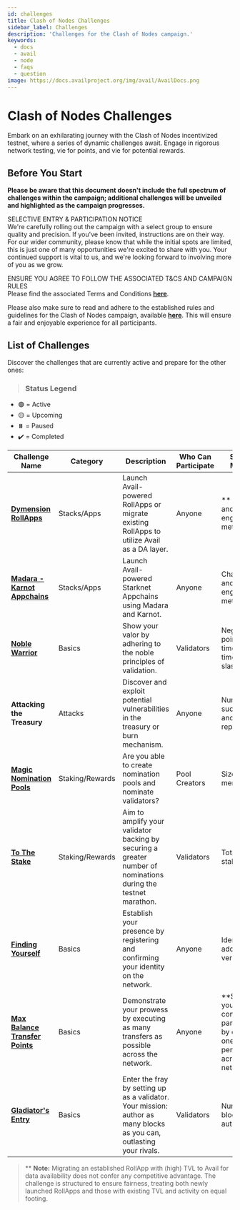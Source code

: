 ```yaml
---
id: challenges
title: Clash of Nodes Challenges
sidebar_label: Challenges
description: 'Challenges for the Clash of Nodes campaign.'
keywords:
  - docs
  - avail
  - node
  - faqs
  - question
image: https://docs.availproject.org/img/avail/AvailDocs.png
---
```


# Clash of Nodes Challenges

Embark on an exhilarating journey with the Clash of Nodes incentivized testnet, where a series of dynamic challenges await. Engage in rigorous network testing, vie for points, and vie for potential rewards.

## Before You Start

**Please be aware that this document doesn't include the full spectrum of challenges within the campaign; additional challenges will be unveiled and highlighted as the campaign progresses.**

SELECTIVE ENTRY & PARTICIPATION NOTICE<br/>
We're carefully rolling out the campaign with a select group to ensure quality and precision. If you've been invited, instructions are on their way. For our wider community, please know that while the initial spots are limited, this is just one of many opportunities we're excited to share with you. Your continued support is vital to us, and we're looking forward to involving more of you as we grow.

ENSURE YOU AGREE TO FOLLOW THE ASSOCIATED T&CS AND CAMPAIGN RULES<br/>
Please find the associated Terms and Conditions **[<ins>here</ins>](/docs/clash-of-nodes/toc.mdx)**.

Please also make sure to read and adhere to the established rules and guidelines for the Clash of Nodes campaign,
available **[<ins>here</ins>](/docs/clash-of-nodes/rules.mdx)**.
This will ensure a fair and enjoyable experience for all participants.

## List of Challenges

Discover the challenges that are currently active and prepare for the other ones:

> ### Status Legend

- 🟢 = Active
- 🟡 = Upcoming
- ⏸️ = Paused
- ✔️ = Completed

| Challenge Name                                                             | Category        | Description                                                                                                          | Who Can Participate | Scoring Metrics                                                                                  | Status |
| -------------------------------------------------------------------------- | --------------- | -------------------------------------------------------------------------------------------------------------------- | ------------------- | ------------------------------------------------------------------------------------------------ | :----: |
| **[<ins>Dymension RollApps</ins>](/clash-of-nodes/dymension/)**            | Stacks/Apps     | Launch Avail-powered RollApps or migrate existing RollApps to utilize Avail as a DA layer.                           | Anyone              | \*\* TVL rise and user engagement metrics                                                        |   ✔️   |
| **[<ins>Madara - Karnot Appchains</ins>](/clash-of-nodes/madara-karnot/)** | Stacks/Apps     | Launch Avail-powered Starknet Appchains using Madara and Karnot.                                                     | Anyone              | Chain usage and user engagement metrics                                                          |   ✔️   |
| **[<ins>Noble Warrior</ins>](/category/become-a-validator/)**              | Basics          | Show your valor by adhering to the noble principles of validation.                                                   | Validators          | Negative points for: times offline, times slashed                                                |   ✔️   |
| **Attacking the Treasury**                                                 | Attacks         | Discover and exploit potential vulnerabilities in the treasury or burn mechanism.                                    | Anyone              | Number of successes and failures reports                                                         |   🟢   |
| **[<ins>Magic Nomination Pools</ins>](/about/nomination-pools/)**          | Staking/Rewards | Are you able to create nomination pools and nominate validators?                                                     | Pool Creators       | Size of pool members                                                                             |   ✔️   |
| **[<ins>To The Stake</ins>](/operate/validator/staking/)**                 | Staking/Rewards | Aim to amplify your validator backing by securing a greater number of nominations during the testnet marathon.       | Validators          | Total amount staked                                                                              |   ✔️   |
| **[<ins>Finding Yourself</ins>](/about/identity/)**                        | Basics          | Establish your presence by registering and confirming your identity on the network.                                  | Anyone              | Identities added and verified                                                                    |   ✔️   |
| **[<ins>Max Balance Transfer Points</ins>](/about/balance-transfers)**     | Basics          | Demonstrate your prowess by executing as many transfers as possible across the network.                              | Anyone              | \*\*Showcase your consistent participation by executing one transfer per day across the network. |   ✔️   |
| **[<ins>Gladiator's Entry</ins>](/category/become-a-validator/)**          | Basics          | Enter the fray by setting up as a validator. Your mission: author as many blocks as you can, outlasting your rivals. | Validators          | Number of blocks authored                                                                        |   ✔️   |

> \*\* **Note:** Migrating an established RollApp with (high) TVL to Avail for data availability does not confer any competitive advantage. The challenge is structured to ensure fairness, treating both newly launched RollApps and those with existing TVL and activity on equal footing.

